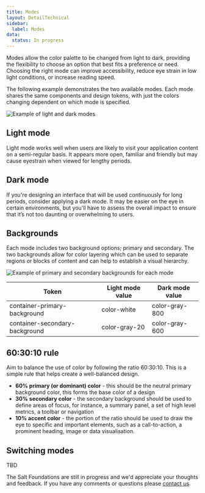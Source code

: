 ```yaml
---
title: Modes
layout: DetailTechnical
sidebar:
  label: Modes
data:
  status: In progress
---
```


Modes allow the color palette to be changed from light to dark, providing the flexibility to choose an option that best fits a preference or need. Choosing the right mode can improve accessibility, reduce eye strain in low light conditions, or increase reading speed.

The following example demonstrates the two available modes. Each mode shares the same components and design tokens, with just the colors changing dependent on which mode is specified.  

<Image
  src="/img/foundations/modes-light-dark.svg"
  alt="Example of light and dark modes"
/>

## Light mode

Light mode works well when users are likely to visit your application content on a semi-regular basis. It appears more open, familiar and friendly but may cause eyestrain when viewed for lengthy periods.

## Dark mode

If you're designing an interface that will be used continuously for long periods, consider applying a dark mode. It may be easier on the eye in certain environments, but you'll have to assess the overall impact to ensure that it’s not too daunting or overwhelming to users.

## Backgrounds

Each mode includes two background options; primary and secondary. The two backgrounds allow for color layering which can be used to separate regions or blocks of content and can help to establish a visual hierarchy.

<Image
  src="/img/foundations/modes-background-options.svg"
  alt="Example of primary and secondary backgrounds for each mode"
/>

| Token  | Light mode value  | Dark mode value  | 
| --- | --- | --- | 
| container-primary-background | color-white | color-gray-800 | 
| container-secondary-background | color-gray-20 | color-gray-600 | 

## 60:30:10 rule

Aim to balance the use of color by following the ratio 60:30:10. This is a simple rule that helps create a well-balanced design.

- **60% primary (or dominant) color** - this should be the neutral primary background color, this forms the base color of a design
- **30% secondary color** - the secondary background should be used to define areas of focus, for instance, a summary panel, a set of high level metrics, a toolbar or navigation
- **10% accent color** - the portion of the ratio should be used to draw the eye to specific and important elements, such as a call-to-action, a prominent heading, image or data visualisation.

## Switching modes

TBD

<Callout title="Have some feedback?">

The Salt Foundations are still in progress and we'd appreciate your thoughts and feedback. If you have any comments or questions please [contact us](../support-and-contributions/index).

</Callout>
